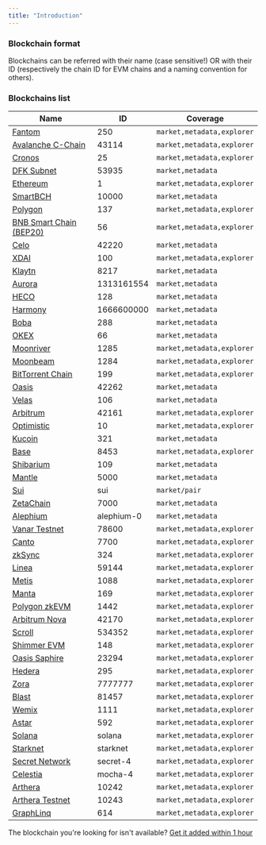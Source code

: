 ```yaml
---
title: "Introduction"
---
```


### Blockchain format

Blockchains can be referred with their name (case sensitive!) OR with their ID (respectively the chain ID for EVM chains and a naming convention for others).

### Blockchains list

| Name                                                                    | ID         | Coverage                   |
| ----------------------------------------------------------------------- | ---------- | -------------------------- |
| [Fantom](https://docs.mobula.io/blockchains/fantom)                     | 250        | `market,metadata,explorer` |
| [Avalanche C-Chain](https://docs.mobula.io/blockchains/avalanche)       | 43114      | `market,metadata,explorer` |
| [Cronos](https://docs.mobula.io/blockchains/cronos)                     | 25         | `market,metadata,explorer` |
| [DFK Subnet](https://docs.mobula.io/blockchains/dfk-subnet)             | 53935      | `market,metadata`          |
| [Ethereum](https://docs.mobula.io/blockchains/ethereum)                 | 1          | `market,metadata,explorer` |
| [SmartBCH](https://docs.mobula.io/blockchains/smartbch)                 | 10000      | `market,metadata`          |
| [Polygon](https://docs.mobula.io/blockchains/polygon)                   | 137        | `market,metadata,explorer` |
| [BNB Smart Chain (BEP20)](https://docs.mobula.io/blockchains/bsc)       | 56         | `market,metadata,explorer` |
| [Celo](https://docs.mobula.io/blockchains/celo)                         | 42220      | `market,metadata`          |
| [XDAI](https://docs.mobula.io/blockchains/xdai)                         | 100        | `market,metadata,explorer` |
| [Klaytn](https://docs.mobula.io/blockchains/klaytn)                     | 8217       | `market,metadata`          |
| [Aurora](https://docs.mobula.io/blockchains/aurora)                     | 1313161554 | `market,metadata`          |
| [HECO](https://docs.mobula.io/blockchains/heco)                         | 128        | `market,metadata`          |
| [Harmony](https://docs.mobula.io/blockchains/harmony)                   | 1666600000 | `market,metadata`          |
| [Boba](https://docs.mobula.io/blockchains/boba)                         | 288        | `market,metadata`          |
| [OKEX](https://docs.mobula.io/blockchains/okex)                         | 66         | `market,metadata`          |
| [Moonriver](https://docs.mobula.io/blockchains/moonriver)               | 1285       | `market,metadata,explorer` |
| [Moonbeam](https://docs.mobula.io/blockchains/moonbeam)                 | 1284       | `market,metadata,explorer` |
| [BitTorrent Chain](https://docs.mobula.io/blockchains/bittorrent-chain) | 199        | `market,metadata,explorer` |
| [Oasis](https://docs.mobula.io/blockchains/oasis)                       | 42262      | `market,metadata`          |
| [Velas](https://docs.mobula.io/blockchains/velas)                       | 106        | `market,metadata`          |
| [Arbitrum](https://docs.mobula.io/blockchains/arbitrum)                 | 42161      | `market,metadata,explorer` |
| [Optimistic](https://docs.mobula.io/blockchains/optimistic)             | 10         | `market,metadata,explorer` |
| [Kucoin](https://docs.mobula.io/blockchains/kucoin)                     | 321        | `market,metadata`          |
| [Base](https://docs.mobula.io/blockchains/base)                         | 8453       | `market,metadata,explorer` |
| [Shibarium](https://docs.mobula.io/blockchains/shibarium)               | 109        | `market,metadata`          |
| [Mantle](https://docs.mobula.io/blockchains/mantle)                     | 5000       | `market,metadata`          |
| [Sui](https://docs.mobula.io/blockchains/sui)                           | sui        | `market/pair`              |
| [ZetaChain](https://docs.mobula.io/blockchains/zetachain)               | 7000       | `market,metadata`          |
| [Alephium](https://docs.mobula.io/blockchains/alephium)                 | alephium-0 | `market,metadata`          |
| [Vanar Testnet](https://docs.mobula.io/blockchains/vanar-testnet)       | 78600      | `market,metadata,explorer` |
| [Canto](https://docs.mobula.io/blockchains/canto)                       | 7700       | `market,metadata,explorer` |
| [zkSync](https://docs.mobula.io/blockchains/zksync)                     | 324        | `market,metadata,explorer` |
| [Linea](https://docs.mobula.io/blockchains/linea)                       | 59144      | `market,metadata,explorer` |
| [Metis](https://docs.mobula.io/blockchains/metis)                       | 1088       | `market,metadata,explorer` |
| [Manta](https://docs.mobula.io/blockchains/manta)                       | 169        | `market,metadata,explorer` |
| [Polygon zkEVM](https://docs.mobula.io/blockchains/polygon-zkevm)       | 1442       | `market,metadata,explorer` |
| [Arbitrum Nova](https://docs.mobula.io/blockchains/arbitrum-nova)       | 42170      | `market,metadata,explorer` |
| [Scroll](https://docs.mobula.io/blockchains/scroll)                     | 534352     | `market,metadata,explorer` |
| [Shimmer EVM](https://docs.mobula.io/blockchains/shimmer-evm)           | 148        | `market,metadata,explorer` |
| [Oasis Saphire](https://docs.mobula.io/blockchains/oasis-saphire)       | 23294      | `market,metadata,explorer` |
| [Hedera](https://docs.mobula.io/blockchains/hedera)                     | 295        | `market,metadata,explorer` |
| [Zora](https://docs.mobula.io/blockchains/zora)                         | 7777777    | `market,metadata,explorer` |
| [Blast](https://docs.mobula.io/blockchains/blast)                       | 81457      | `market,metadata,explorer` |
| [Wemix](https://docs.mobula.io/blockchains/avalanche-p)                 | 1111       | `market,metadata,explorer` |
| [Astar](https://docs.mobula.io/blockchains/astar)                       | 592        | `market,metadata,explorer` |
| [Solana](https://docs.mobula.io/blockchains/solana)                     | solana     | `market,metadata,explorer` |
| [Starknet](https://docs.mobula.io/blockchains/starknet)                 | starknet   | `market,metadata,explorer` |
| [Secret Network](https://docs.mobula.io/blockchains/secret-network)     | secret-4   | `market,metadata,explorer` |
| [Celestia](https://docs.mobula.io/blockchains/celestia)                 | mocha-4    | `market,metadata,explorer` |
| [Arthera](https://docs.mobula.io/blockchains/arthera)                   | 10242      | `market,metadata,explorer` |
| [Arthera Testnet](https://docs.mobula.io/blockchains/arthera-testnet)   | 10243      | `market,metadata,explorer` |
| [GraphLinq](https://docs.mobula.io/blockchains/graphlinq)               | 614        | `market,metadata,explorer` |

The blockchain you're looking for isn't available? [Get it added within 1 hour](api-reference/custom/blockchain)
